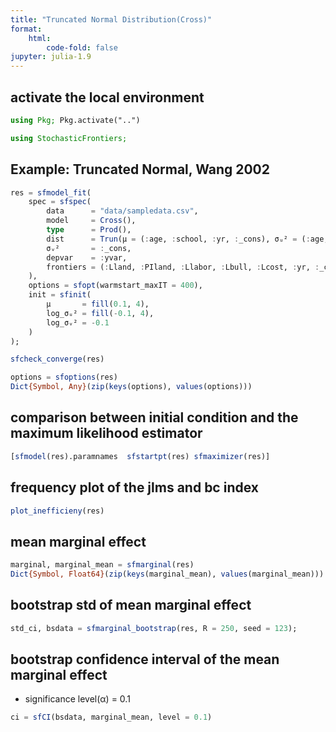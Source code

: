 ```yaml
---
title: "Truncated Normal Distribution(Cross)"
format:
    html:
        code-fold: false
jupyter: julia-1.9
---
```


## activate the local environment
```julia
using Pkg; Pkg.activate("..")

using StochasticFrontiers;
```


## Example: Truncated Normal, Wang 2002
```julia
res = sfmodel_fit(
    spec = sfspec(
        data      = "data/sampledata.csv", 
        model     = Cross(), 
        type      = Prod(), 
        dist      = Trun(μ = (:age, :school, :yr, :_cons), σᵤ² = (:age, :school, :yr, :_cons)),
        σᵥ²       = :_cons, 
        depvar    = :yvar, 
        frontiers = (:Lland, :PIland, :Llabor, :Lbull, :Lcost, :yr, :_cons)
    ),
    options = sfopt(warmstart_maxIT = 400),
    init = sfinit(
        μ       = fill(0.1, 4), 
        log_σᵤ² = fill(-0.1, 4), 
        log_σᵥ² = -0.1
    )
);
```


```julia
sfcheck_converge(res)
```


```julia
options = sfoptions(res)
Dict{Symbol, Any}(zip(keys(options), values(options)))
```


## comparison between initial condition and the maximum likelihood estimator
```julia
[sfmodel(res).paramnames  sfstartpt(res) sfmaximizer(res)]
```

## frequency plot of the jlms and bc index
```julia
plot_inefficieny(res)
```


## mean marginal effect
```julia
marginal, marginal_mean = sfmarginal(res)
Dict{Symbol, Float64}(zip(keys(marginal_mean), values(marginal_mean)))
```


## bootstrap std of mean marginal effect
```julia
std_ci, bsdata = sfmarginal_bootstrap(res, R = 250, seed = 123);
```


## bootstrap confidence interval of the mean marginal effect 
- significance level(α) = 0.1
```julia
ci = sfCI(bsdata, marginal_mean, level = 0.1)
```
